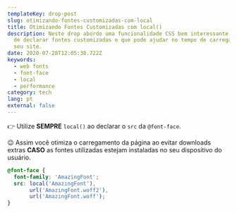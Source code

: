 ```yaml
---
templateKey: drop-post
slug: otimizando-fontes-customizadas-com-local
title: Otimizando Fontes Customizadas com local()
description: Neste drop abordo uma funcionalidade CSS bem interessante na hora
  de declarar fontes customizadas e que pode ajudar no tempo de carregamento do
  seu site.
date: 2020-07-28T12:05:38.722Z
keywords:
  - web fonts
  - font-face
  - local
  - performance
category: tech
lang: pt
external: false
---
```



<Drop>

👉 Utilize **SEMPRE** `local()` ao declarar o `src` da `@font-face`.

😉 Assim você otimiza o carregamento da página ao evitar downloads extras **CASO** as fontes utilizadas estejam instaladas no seu dispositivo do usuário.

```css
@font-face {
  font-family: 'AmazingFont';
  src: local('AmazingFont'),
       url('AmazingFont.woff2'),
       url('AmazingFont.woff');
}
```

</Drop>